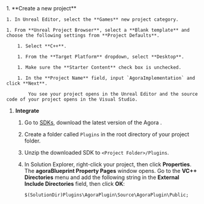 <PlatformWrapper platform="unreal">
1. **Create a new project**

    1. In Unreal Editor, select the **Games** new project category.

    1. From **Unreal Project Browser**, select a **Blank template** and choose the following settings from **Project Defaults**.

        1. Select **C++**.

        1. From the **Target Platform** dropdown, select **Desktop**.

        1. Make sure the **Starter Content** check box is unchecked.

        1. In the **Project Name** field, input `AgoraImplementation` and click **Next**.

            You see your project opens in the Unreal Editor and the source code of your project opens in the Visual Studio.

1. **Integrate <Vpd k="SDK" />**

    1. Go to [SDKs](/sdks), download the latest version of the Agora <Vpd k="SDK" />.

    1. Create a folder called `Plugins` in the root directory of your project folder.

    1. Unzip the downloaded SDK to `<Project Folder>/Plugins`.

    1. In Solution Explorer, right-click your project, then click **Properties**. The **agoraBlueprint Property Pages** window opens. Go to the **VC++ Directories** menu and add the following string in the **External Include Directories** field, then click **OK**:

        ```
        $(SolutionDir)Plugins\AgoraPlugin\Source\AgoraPlugin\Public;
        ```
</PlatformWrapper>